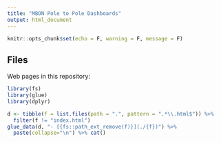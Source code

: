 ```yaml
---
title: "MBON Pole to Pole Dashboards"
output: html_document
---
```


```r
knitr::opts_chunk$set(echo = F, warning = F, message = F)
```

## Files

Web pages in this repository:

```r
library(fs)
library(glue)
library(dplyr)

d <- tibble(f = list.files(path = ".", pattern = ".*\\.html$")) %>% 
  filter(f != "index.html")
glue_data(d, "- [{fs::path_ext_remove(f)}](./{f})") %>% 
  paste(collapse="\n") %>% cat()
```

